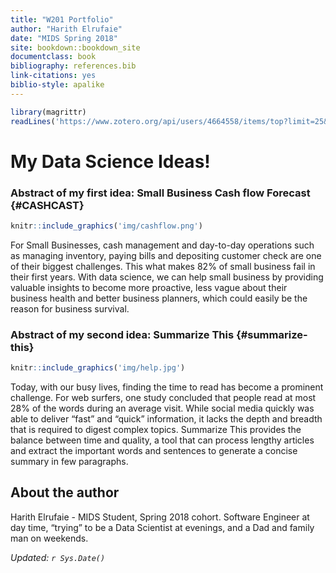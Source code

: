 ```yaml
---
title: "W201 Portfolio"
author: "Harith Elrufaie"
date: "MIDS Spring 2018"
site: bookdown::bookdown_site
documentclass: book
bibliography: references.bib
link-citations: yes
biblio-style: apalike
---
```


<!-- This won't be displayed but it will initialize your R session. Add any R libraries you need here. -->
```r
library(magrittr)
readLines('https://www.zotero.org/api/users/4664558/items/top?limit=25&format=bibtex&key=BC4UM0LIHvYk5Ao4Ij4LmwY6&v=1') %>%writeLines('references.bib')
```

# My Data Science Ideas! {-}

### Abstract of my first idea: Small Business Cash flow Forecast {#CASHCAST} {-}
<!-- You can include images saved within your repo... -->
```r
knitr::include_graphics('img/cashflow.png')
```
For Small Businesses, cash management and day-to-day operations such as managing inventory, paying bills and depositing customer check are one of their biggest challenges. This what makes 82% of small business fail in their first years. With data science, we can help small business by providing valuable insights to become more proactive, less vague about their business health and better business planners, which could easily be the reason for business survival.

### Abstract of my second idea: Summarize This {#summarize-this} {-}
<!-- You can include images saved within your repo... -->
```r
knitr::include_graphics('img/help.jpg')
```
Today, with our busy lives, finding the time to read has become a prominent challenge. For web surfers, one study concluded that people read at most 28% of the words during an average visit. While social media quickly was able to deliver “fast” and “quick” information, it lacks the depth and breadth that is required to digest complex topics. Summarize This provides the balance between time and quality, a tool that can process lengthy articles and extract the important words and sentences to generate a concise summary in few paragraphs.


## About the author {-}
Harith Elrufaie - MIDS Student, Spring 2018 cohort. Software Engineer at day time, "trying" to be a Data Scientist at evenings, and a Dad and family man on weekends.

*Updated: `r Sys.Date()`*
